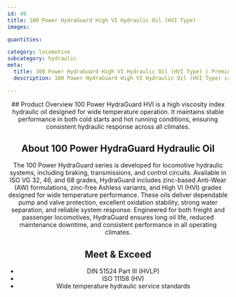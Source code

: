 ```yaml
---
id: 49
title: 100 Power HydraGuard High VI Hydraulic Oil (HVI Type)
images:

quantities:

category: locomotive
subcategory: hydraulic
meta:
  title: 100 Power HydraGuard High VI Hydraulic Oil (HVI Type) | Premium Locomotive Hydraulic Oil
  description: 100 Power HydraGuard High VI Hydraulic Oil (HVI Type) is a high-performance hydraulic lubricant for locomotive systems, including braking, transmissions, and control circuits. With a high viscosity index, it delivers stable performance across wide temperature ranges, exceptional anti-wear protection, oxidation stability, water separation, and reliable system response. Meets DIN 51524 Part III, ISO 11158, and wide temperature hydraulic service standards for long oil life and dependable performance in freight and passenger locomotives.

---
```


<Header>
  ## Product Overview
100 Power HydraGuard HVI is a high viscosity index hydraulic oil
designed for wide temperature operation. It maintains stable
performance in both cold starts and hot running conditions,
ensuring consistent hydraulic response across all climates.

  ## About 100 Power HydraGuard Hydraulic Oil
  The 100 Power HydraGuard series is developed for locomotive hydraulic systems, including braking, transmissions, and control circuits. Available in ISO VG 32, 46, and 68 grades, HydraGuard includes zinc-based Anti-Wear (AW) formulations, zinc-free Ashless variants, and High VI (HVI) grades designed for wide temperature performance. These oils deliver dependable pump and valve protection, excellent oxidation stability, strong water separation, and reliable system response. Engineered for both freight and passenger locomotives, HydraGuard ensures long oil life, reduced maintenance downtime, and consistent performance in all operating climates.

  ## Meet & Exceed
  - DIN 51524 Part III (HVLP)
  - ISO 11158 (HV)
  - Wide temperature hydraulic service standards

</Header>
